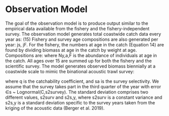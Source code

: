 # Observation Model

The goal of the observation model is to produce output similar to the empirical data available from the fishery and the fishery-independent survey. The observation model generates total coastwide catch data every year as:
(15)
Fishery and survey age compositions are also generated per year: js, jF. For the fishery, the numbers at age in the catch (Equation 14) are found by dividing biomass at age in the catch by weight at age. Compositions are:
where Ny,a,F is the abundance of individuals at age in the catch. All ages over 15 are summed up for both the fishery and the scientific survey.
The model generates observed biomass biennially at a coastwide scale to mimic the binational acoustic trawl survey:

where q is the catchability coefficient, and sa is the survey selectivity. We assume that the survey takes part in the third quarter of the year with error ∈s ~ Lognormal(C,s2survey). The standard deviation comprises two different values, s2surv and s2s,y, where s2surv is a constant variance and s2s,y is a standard deviation specific to the survey years taken from the kriging of the acoustic data (Berger et al. 2019).